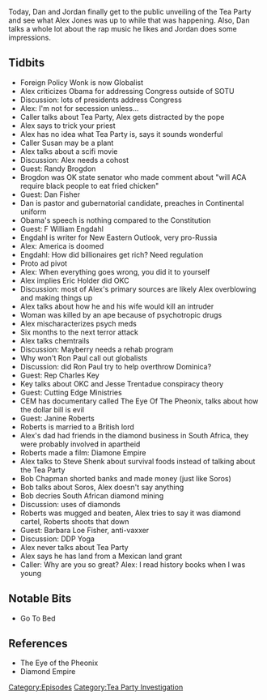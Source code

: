 {{DEFAULTSORT:
    #_EPISODE_0200:Feb. 25-March 1, 2009
}}{{Episode
    | title             = Feb. 25-March 1, 2009
    | caption           = Listen to this episode on [https://knowledgefight.libsyn.com/knowledge-fight-feb-25-march-1-2009 Libsyn] [https://open.spotify.com/episode/6s7WAl2yma4nUDI94n27VK Spotify], Read the [[Transcript/200: Feb. 25-March 1, 2009|Unofficial Transcript]]
    | episodeNumber     = 200
    | length            = 02:46:43
    | airDate           = September 3, 2018
    | coverageStartDate = February 25, 2009
    | coverageEndDate   = March 1, 2009
    | episodeType       = [[:Category:Tea Party Investigation|Tea Party Investigation]]
    | appearance        = [[Randy Brogdon]], [[Dan Fisher]], [[F William Engdahl]], [[Eric Holder]], [[Ron Paul]], [[Don Black]], [[Make Pardue]], [[Mike Howell]], [[Patrick Johns]], [[John Connelly]], [[David Duke]], [[JW Kirkpatrick]], [[Charles Key]], [[Jesse Trentadue]], [[Kenneth Trentadue]], [[Richard Lee Guthrie]], [[Cutting Edge Ministries]], [[Janine Roberts]], [[Steve Shenk]], [[Bob Chapman]]
    | previousEpisode   = [[199: August 29, 2018]]
    | nextEpisode       = [[201: A New Messiah and The Plunger Toss]]
}}

{{Stub}}

Today, Dan and Jordan finally get to the public unveiling of the Tea Party and see what Alex Jones was up to while that was happening. Also, Dan talks a whole lot about the rap music he likes and Jordan does some impressions.

==Tidbits==

*Foreign Policy Wonk is now Globalist
*Alex criticizes Obama for addressing Congress outside of SOTU
*Discussion: lots of presidents address Congress
*Alex: I'm not for secession unless...
*Caller talks about Tea Party, Alex gets distracted by the pope
*Alex says to trick your priest
*Alex has no idea what Tea Party is, says it sounds wonderful
*Caller Susan may be a plant
*Alex talks about a scifi movie
*Discussion: Alex needs a cohost
*Guest: Randy Brogdon
*Brogdon was OK state senator who made comment about "will ACA require black people to eat fried chicken"
*Guest: Dan Fisher
*Dan is pastor and gubernatorial candidate, preaches in Continental uniform
*Obama's speech is nothing compared to the Constitution
*Guest: F William Engdahl
*Engdahl is writer for New Eastern Outlook, very pro-Russia
*Alex: America is doomed
*Engdahl: How did billionaires get rich? Need regulation
*Proto ad pivot
*Alex: When everything goes wrong, you did it to yourself
*Alex implies Eric Holder did OKC
*Discussion: most of Alex's primary sources are likely Alex overblowing and making things up
*Alex talks about how he and his wife would kill an intruder
*Woman was killed by an ape because of psychotropic drugs
*Alex mischaracterizes psych meds
*Six months to the next terror attack
*Alex talks chemtrails
*Discussion: Mayberry needs a rehab program
*Why won't Ron Paul call out globalists
*Discussion: did Ron Paul try to help overthrow Dominica?
*Guest: Rep Charles Key
*Key talks about OKC and Jesse Trentadue conspiracy theory
*Guest: Cutting Edge Ministries
*CEM has documentary called The Eye Of The Pheonix, talks about how the dollar bill is evil
*Guest: Janine Roberts
*Roberts is married to a British lord
*Alex's dad had friends in the diamond business in South Africa, they were probably involved in apartheid
*Roberts made a film: Diamone Empire
*Alex talks to Steve Shenk about survival foods instead of talking about the Tea Party
*Bob Chapman shorted banks and made money (just like Soros)
*Bob talks about Soros, Alex doesn't say anything
*Bob decries South African diamond mining
*Discussion: uses of diamonds
*Roberts was mugged and beaten, Alex tries to say it was diamond cartel, Roberts shoots that down
*Guest: Barbara Loe Fisher, anti-vaxxer
*Discussion: DDP Yoga
*Alex never talks about Tea Party
*Alex says he has land from a Mexican land grant
*Caller: Why are you so great? Alex: I read history books when I was young

==Notable Bits==

*Go To Bed

==References==

*The Eye of the Pheonix
*Diamond Empire

[[Category:Episodes]]
[[Category:Tea Party Investigation]]
